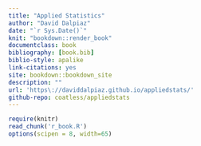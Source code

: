 ```yaml
--- 
title: "Applied Statistics"
author: "David Dalpiaz"
date: "`r Sys.Date()`"
knit: "bookdown::render_book"
documentclass: book
bibliography: [book.bib]
biblio-style: apalike
link-citations: yes
site: bookdown::bookdown_site
description: ""
url: 'https\://daviddalpiaz.github.io/appliedstats/'
github-repo: coatless/appliedstats
---
```


```r
require(knitr)
read_chunk('r_book.R')
options(scipen = 8, width=65)
```

```r
```

```r
```
